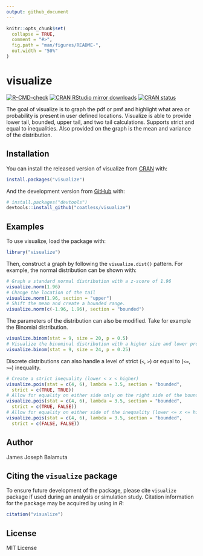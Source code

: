 ```yaml
---
output: github_document
---
```


<!-- README.md is generated from README.Rmd. Please edit that file -->

```r
knitr::opts_chunk$set(
  collapse = TRUE,
  comment = "#>",
  fig.path = "man/figures/README-",
  out.width = "50%"
)
```

# visualize

<!-- badges: start -->
[![R-CMD-check](https://github.com/coatless-rpkg/visualize/actions/workflows/R-CMD-check.yaml/badge.svg)](https://github.com/coatless-rpkg/visualize/actions/workflows/R-CMD-check.yaml)
[![CRAN RStudio mirror downloads](https://cranlogs.r-pkg.org/badges/visualize)](https://www.r-pkg.org/pkg/visualize)
[![CRAN status](https://www.r-pkg.org/badges/version/visualize)](https://CRAN.R-project.org/package=visualize)
<!-- badges: end -->

The goal of visualize is to graph the pdf or pmf and highlight what area or
probability is present in user defined locations. Visualize is able to provide
lower tail, bounded, upper tail, and two tail calculations. Supports strict and
equal to inequalities. Also provided on the graph is the mean and variance of
the distribution.

## Installation

You can install the released version of visualize from [CRAN](https://CRAN.R-project.org) with:

``` r
install.packages("visualize")
```

And the development version from [GitHub](https://github.com/) with:

``` r
# install.packages("devtools")
devtools::install_github("coatless/visualize")
```

## Examples

To use visualize, load the package with:

```r
library("visualize")
```

Then, construct a graph by following the `visualize.dist()` pattern. For example,
the normal distribution can be shown with: 

```r
# Graph a standard normal distribution with a z-score of 1.96
visualize.norm(1.96)
# Change the location of the tail
visualize.norm(1.96, section = "upper")
# Shift the mean and create a bounded range.
visualize.norm(c(-1.96, 1.96), section = "bounded")
```

The parameters of the distribution can also be modified. Take for example the
Binomial distribution.

```r
visualize.binom(stat = 9, size = 20, p = 0.5)
# Visualize the binominal distribution with a higher size and lower probability.
visualize.binom(stat = 9, size = 24, p = 0.25)
```

Discrete distributions can also handle a level of strict (`<`, `>`) or equal
to (`<=`, `>=`) inequality.


```r
# Create a strict inequality (lower < x < higher)
visualize.pois(stat = c(4, 6), lambda = 3.5, section = "bounded",
  strict = c(TRUE, TRUE))
# Allow for equality on either side only on the right side of the bounded region.
visualize.pois(stat = c(4, 6), lambda = 3.5, section = "bounded",
  strict = c(TRUE, FALSE))
# Allow for equality on either side of the inequality (lower <= x <= higher)
visualize.pois(stat = c(4, 6), lambda = 3.5, section = "bounded",
  strict = c(FALSE, FALSE))
```


## Author

James Joseph Balamuta

## Citing the `visualize` package

To ensure future development of the package, please cite `visualize`
package if used during an analysis or simulation study. Citation information
for the package may be acquired by using in *R*:

```r
citation("visualize")
```

## License

MIT License

